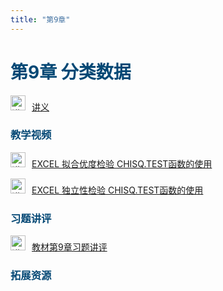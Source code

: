 ```yaml
---
title: "第9章"
---
```


<h1 style="color: #044875;"> 第9章 分类数据 </h1>

<img src="img/teacher.png" alt="讲义" style="width: 24px; height: 24px;margin-right: 10px">[讲义](https://lizongzhang.github.io/stat/chap9.html)

<h3 style="color: #044875;"> 教学视频 </h3>

<img src="img/video.png" alt="讲义" style="width: 24px; height: 24px;margin-right: 10px">[EXCEL 拟合优度检验 CHISQ.TEST函数的使用](https://www.bilibili.com/video/BV1454y167ko/)

<img src="img/video.png" alt="讲义" style="width: 24px; height: 24px;margin-right: 10px">[EXCEL 独立性检验 CHISQ.TEST函数的使用](https://www.bilibili.com/video/BV19A411x7EU/)

<h3 style="color: #044875;"> 习题讲评 </h3>

<img src="img/video.png" alt="讲义" style="width: 24px; height: 24px;margin-right: 10px">[教材第9章习题讲评](https://www.bilibili.com/video/BV1pu411s7SQ/)

<h3 style="color: #044875;"> 拓展资源 </h3>

